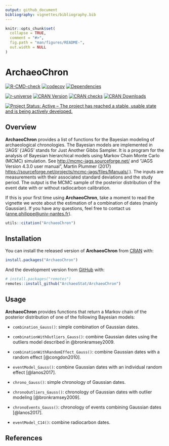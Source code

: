 ```yaml
---
output: github_document
bibliography: vignettes/bibliography.bib
---
```


<!-- README.md is generated from README.Rmd. Please edit that file -->

```r
knitr::opts_chunk$set(
  collapse = TRUE,
  comment = "#>",
  fig.path = "man/figures/README-",
  out.width = NULL
)
```

# ArchaeoChron

<!-- badges: start -->
[![R-CMD-check](https://github.com/ArchaeoStat/ArchaeoChron/actions/workflows/R-CMD-check.yaml/badge.svg)](https://github.com/ArchaeoStat/ArchaeoChron/actions/workflows/R-CMD-check.yaml)
[![codecov](https://codecov.io/gh/ArchaeoStat/ArchaeoChron/branch/master/graph/badge.svg)](https://app.codecov.io/gh/ArchaeoStat/ArchaeoChron)
[![Dependencies](https://tinyverse.netlify.com/badge/ArchaeoChron)](https://cran.r-project.org/package=ArchaeoChron)

[![r-universe](https://ArchaeoStat.r-universe.dev/badges/ArchaeoChron)](https://ArchaeoStat.r-universe.dev){.pkgdown-devel}
[![CRAN Version](http://www.r-pkg.org/badges/version/ArchaeoChron)](https://cran.r-project.org/package=ArchaeoChron){.pkgdown-release}
[![CRAN checks](https://badges.cranchecks.info/worst/ArchaeoChron.svg)](https://cran.r-project.org/web/checks/check_results_ArchaeoChron.html){.pkgdown-release}
[![CRAN Downloads](http://cranlogs.r-pkg.org/badges/ArchaeoChron)](https://cran.r-project.org/package=ArchaeoChron){.pkgdown-release}

[![Project Status: Active – The project has reached a stable, usable state and is being actively developed.](https://www.repostatus.org/badges/latest/active.svg)](https://www.repostatus.org/#active)
<!-- badges: end -->

## Overview

**ArchaeoChron** provides a list of functions for the Bayesian modeling of archaeological chronologies. The Bayesian models are implemented in 'JAGS' ('JAGS' stands for Just Another Gibbs Sampler. It is a program for the analysis of Bayesian hierarchical models using Markov Chain Monte Carlo (MCMC) simulation. See <http://mcmc-jags.sourceforge.net/> and "JAGS Version 4.3.0 user manual", Martin Plummer (2017) <https://sourceforge.net/projects/mcmc-jags/files/Manuals/>.). The inputs are measurements with their associated standard deviations and the study period. The output is the MCMC sample of the posterior distribution of the event date with or without radiocarbon calibration. 

If this is your first time using **ArchaeoChron**, take a moment to read the vignette we wrote about the estimation of a combination of dates (mainly Gaussian). If you have any questions, feel free to contact us (<anne.philippe@univ-nantes.fr>).

```r
utils::citation("ArchaeoChron")
```

## Installation

You can install the released version of **ArchaeoChron** from [CRAN](https://CRAN.R-project.org) with:

```r
install.packages("ArchaeoChron")
```

And the development version from [GitHub](https://github.com/) with:

```r
# install.packages("remotes")
remotes::install_github("ArchaeoStat/ArchaeoChron")
```

## Usage

**ArchaeoChron** provides functions that return a Markov chain of the posterior distribution of one of the following Bayesian models:

* `combination_Gauss()`: simple combination of Gaussian dates.
* `combinationWithOutliers_Gauss()`: combine Gaussian dates using the outliers model described in @bronkramsey2009.
* `combinationWithRandomEffect_Gauss()`: combine Gaussian dates with a random effect [@congdon2010].
* `eventModel_Gauss()`: combine Gaussian dates with an individual random effect [@lanos2017].

* `chrono_Gauss()`: simple chronology of Gaussian dates.
* `chronoOutliers_Gauss()`: chronology of Gaussian dates with outlier modeling [@bronkramsey2009].
* `chronoEvents_Gauss()`: chronology of events combining Gaussian dates [@lanos2017].

* `eventModel_C14()`: combine radiocarbon dates.

## References
